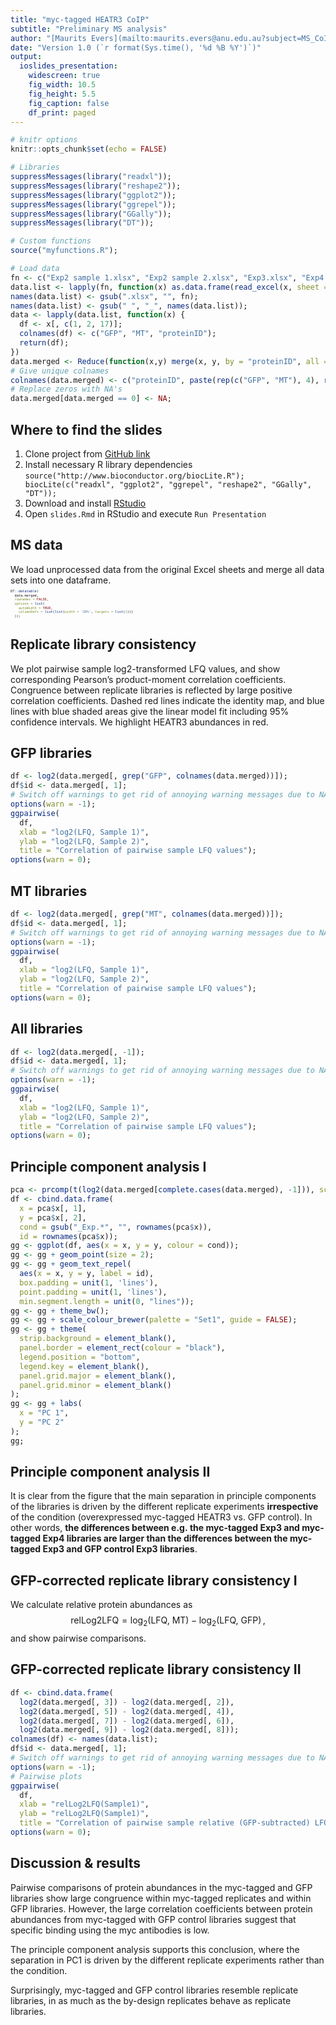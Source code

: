 ```yaml
---
title: "myc-tagged HEATR3 CoIP"
subtitle: "Preliminary MS analysis"
author: "[Maurits Evers](mailto:maurits.evers@anu.edu.au?subject=MS_CoIP [version 1.0 (`r format(Sys.time(), '%d %B %Y')`)])"
date: "Version 1.0 (`r format(Sys.time(), '%d %B %Y')`)"
output:
  ioslides_presentation:
    widescreen: true
    fig_width: 10.5
    fig_height: 5.5
    fig_caption: false
    df_print: paged
---
```



```r
# knitr options
knitr::opts_chunk$set(echo = FALSE)

# Libraries
suppressMessages(library("readxl"));
suppressMessages(library("reshape2"));
suppressMessages(library("ggplot2"));
suppressMessages(library("ggrepel"));
suppressMessages(library("GGally"));
suppressMessages(library("DT"));

# Custom functions
source("myfunctions.R");

# Load data
fn <- c("Exp2 sample 1.xlsx", "Exp2 sample 2.xlsx", "Exp3.xlsx", "Exp4.xlsx");
data.list <- lapply(fn, function(x) as.data.frame(read_excel(x, sheet = 2)));
names(data.list) <- gsub(".xlsx", "", fn);
names(data.list) <- gsub(" ", "_", names(data.list));
data <- lapply(data.list, function(x) {
  df <- x[, c(1, 2, 17)];
  colnames(df) <- c("GFP", "MT", "proteinID");
  return(df);
})
data.merged <- Reduce(function(x,y) merge(x, y, by = "proteinID", all = TRUE), data);
# Give unique colnames
colnames(data.merged) <- c("proteinID", paste(rep(c("GFP", "MT"), 4), rep(names(data), each = 2), sep = "_"));
# Replace zeros with NA's
data.merged[data.merged == 0] <- NA;
```

## Where to find the slides

1. Clone project from [GitHub link](https://github.com/mevers/MS_CoIP)
2. Install necessary R library dependencies  
    ```
    source("http://www.bioconductor.org/biocLite.R");
    biocLite(c("readxl", "ggplot2", "ggrepel", "reshape2", "GGally", "DT"));
    ```
2. Download and install [RStudio](https://www.rstudio.com/)
3. Open `slides.Rmd` in RStudio and execute `Run Presentation`


## MS data

We load unprocessed data from the original Excel sheets and merge all data sets into one dataframe. 
<div style="font-size:45%">
```r
DT::datatable(
  data.merged, 
  rownames = FALSE,
  options = list(
    autoWidth = TRUE,
    columnDefs = list(list(width = '20%', targets = list(1)))
  ));
```
</div>


## Replicate library consistency

We plot pairwise sample log2-transformed LFQ values, and show corresponding Pearson's product-moment correlation coefficients. Congruence between replicate libraries is reflected by large positive correlation coefficients. Dashed red lines indicate the identity map, and blue lines with blue shaded areas give the linear model fit including 95% confidence intervals. We highlight HEATR3 abundances in red.

## GFP libraries
```r
df <- log2(data.merged[, grep("GFP", colnames(data.merged))]);
df$id <- data.merged[, 1];
# Switch off warnings to get rid of annoying warning messages due to NA's
options(warn = -1);
ggpairwise(
  df,
  xlab = "log2(LFQ, Sample 1)",
  ylab = "log2(LFQ, Sample 2)",
  title = "Correlation of pairwise sample LFQ values");
options(warn = 0);
```

## MT libraries
```r
df <- log2(data.merged[, grep("MT", colnames(data.merged))]);
df$id <- data.merged[, 1];
# Switch off warnings to get rid of annoying warning messages due to NA's
options(warn = -1);
ggpairwise(
  df,
  xlab = "log2(LFQ, Sample 1)",
  ylab = "log2(LFQ, Sample 2)",
  title = "Correlation of pairwise sample LFQ values");
options(warn = 0);
```

## All libraries
```r
df <- log2(data.merged[, -1]);
df$id <- data.merged[, 1];
# Switch off warnings to get rid of annoying warning messages due to NA's
options(warn = -1);
ggpairwise(
  df,
  xlab = "log2(LFQ, Sample 1)",
  ylab = "log2(LFQ, Sample 2)",
  title = "Correlation of pairwise sample LFQ values");
options(warn = 0);
```

## Principle component analysis I

```r
pca <- prcomp(t(log2(data.merged[complete.cases(data.merged), -1])), scale = TRUE);
df <- cbind.data.frame(
  x = pca$x[, 1],
  y = pca$x[, 2],
  cond = gsub("_Exp.*", "", rownames(pca$x)),
  id = rownames(pca$x));
gg <- ggplot(df, aes(x = x, y = y, colour = cond));
gg <- gg + geom_point(size = 2);
gg <- gg + geom_text_repel(
  aes(x = x, y = y, label = id),
  box.padding = unit(1, 'lines'),
  point.padding = unit(1, 'lines'),
  min.segment.length = unit(0, "lines"));
gg <- gg + theme_bw();
gg <- gg + scale_colour_brewer(palette = "Set1", guide = FALSE);
gg <- gg + theme(
  strip.background = element_blank(),
  panel.border = element_rect(colour = "black"),
  legend.position = "bottom",
  legend.key = element_blank(),
  panel.grid.major = element_blank(),
  panel.grid.minor = element_blank()
);
gg <- gg + labs(
  x = "PC 1",
  y = "PC 2"
);
gg;
```

## Principle component analysis II

It is clear from the figure that the main separation in principle components of the libraries is driven by the different replicate experiments **irrespective** of the condition (overexpressed myc-tagged HEATR3 vs. GFP control). In other words, **the differences between e.g. the myc-tagged Exp3 and myc-tagged Exp4 libraries are larger than the differences between the myc-tagged Exp3 and GFP control Exp3 libraries**. 

## GFP-corrected replicate library consistency I

We calculate relative protein abundances as
$$
\text{relLog2LFQ} = \log_2(\text{LFQ, MT}) - \log_2(\text{LFQ, GFP})\,,
$$
and show pairwise comparisons.

## GFP-corrected replicate library consistency II

```r
df <- cbind.data.frame(
  log2(data.merged[, 3]) - log2(data.merged[, 2]),
  log2(data.merged[, 5]) - log2(data.merged[, 4]),
  log2(data.merged[, 7]) - log2(data.merged[, 6]),
  log2(data.merged[, 9]) - log2(data.merged[, 8]));
colnames(df) <- names(data.list);
df$id <- data.merged[, 1];
# Switch off warnings to get rid of annoying warning messages due to NA's
options(warn = -1);
# Pairwise plots
ggpairwise(
  df,
  xlab = "relLog2LFQ(Sample1)",
  ylab = "relLog2LFQ(Sample1)",
  title = "Correlation of pairwise sample relative (GFP-subtracted) LFQ values");
options(warn = 0);
```


## Discussion & results
Pairwise comparisons of protein abundances in the myc-tagged and GFP libraries show large congruence within myc-tagged replicates and within GFP libraries. However, the large correlation coefficients between protein abundances from myc-tagged with GFP control libraries suggest that specific binding using the myc antibodies is low.

The principle component analysis supports this conclusion, where the separation in PC1 is driven by the different replicate experiments rather than the condition.

Surprisingly, myc-tagged and GFP control libraries resemble replicate libraries, in as much as the by-design replicates behave as replicate libraries.


